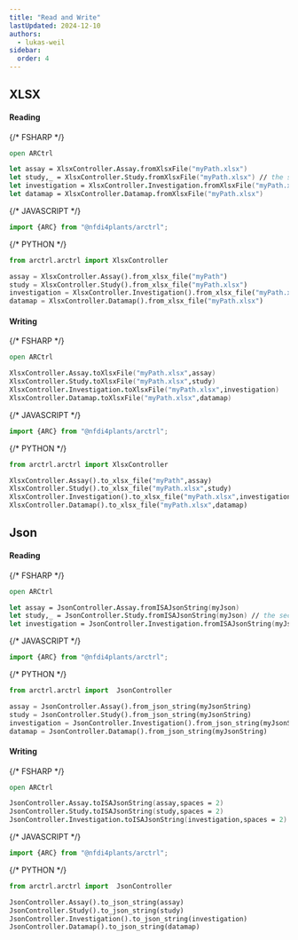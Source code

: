 ```yaml
---
title: "Read and Write"
lastUpdated: 2024-12-10
authors:
  - lukas-weil
sidebar:
  order: 4
---
```



## XLSX

#### Reading

<Tabs syncKey="pl">

{/* FSHARP */}
<TabItem label="FSharp" icon='seti:'>

```fsharp
open ARCtrl

let assay = XlsxController.Assay.fromXlsxFile("myPath.xlsx")
let study,_ = XlsxController.Study.fromXlsxFile("myPath.xlsx") // the second value are registered assays
let investigation = XlsxController.Investigation.fromXlsxFile("myPath.xlsx")
let datamap = XlsxController.Datamap.fromXlsxFile("myPath.xlsx")
```
</TabItem>


{/* JAVASCRIPT */}
<TabItem label="Javascript" icon='seti:javascript'>
```js
import {ARC} from "@nfdi4plants/arctrl";
```
</TabItem>


{/* PYTHON */}
<TabItem label="Python" icon='seti:python'>
```py
from arctrl.arctrl import XlsxController

assay = XlsxController.Assay().from_xlsx_file("myPath")
study = XlsxController.Study().from_xlsx_file("myPath.xlsx")
investigation = XlsxController.Investigation().from_xlsx_file("myPath.xlsx")
datamap = XlsxController.Datamap().from_xlsx_file("myPath.xlsx")
```

</TabItem>
</Tabs>

#### Writing

<Tabs syncKey="pl">

{/* FSHARP */}
<TabItem label="FSharp" icon='seti:'>

```fsharp
open ARCtrl

XlsxController.Assay.toXlsxFile("myPath.xlsx",assay)
XlsxController.Study.toXlsxFile("myPath.xlsx",study)
XlsxController.Investigation.toXlsxFile("myPath.xlsx",investigation)
XlsxController.Datamap.toXlsxFile("myPath.xlsx",datamap)
```
</TabItem>


{/* JAVASCRIPT */}
<TabItem label="Javascript" icon='seti:javascript'>
```js
import {ARC} from "@nfdi4plants/arctrl";
```
</TabItem>


{/* PYTHON */}
<TabItem label="Python" icon='seti:python'>
```py
from arctrl.arctrl import XlsxController

XlsxController.Assay().to_xlsx_file("myPath",assay)
XlsxController.Study().to_xlsx_file("myPath.xlsx",study)
XlsxController.Investigation().to_xlsx_file("myPath.xlsx",investigation)
XlsxController.Datamap().to_xlsx_file("myPath.xlsx",datamap)
```

</TabItem>
</Tabs>



## Json

#### Reading

<Tabs syncKey="pl">

{/* FSHARP */}
<TabItem label="FSharp" icon='seti:'>

```fsharp
open ARCtrl

let assay = JsonController.Assay.fromISAJsonString(myJson)
let study,_ = JsonController.Study.fromISAJsonString(myJson) // the second value are registered assays
let investigation = JsonController.Investigation.fromISAJsonString(myJson)
```
</TabItem>


{/* JAVASCRIPT */}
<TabItem label="Javascript" icon='seti:javascript'>
```js
import {ARC} from "@nfdi4plants/arctrl";
```
</TabItem>


{/* PYTHON */}
<TabItem label="Python" icon='seti:python'>
```py
from arctrl.arctrl import  JsonController

assay = JsonController.Assay().from_json_string(myJsonString)
study = JsonController.Study().from_json_string(myJsonString)
investigation = JsonController.Investigation().from_json_string(myJsonString)
datamap = JsonController.Datamap().from_json_string(myJsonString)
```

</TabItem>
</Tabs>

#### Writing

<Tabs syncKey="pl">

{/* FSHARP */}
<TabItem label="FSharp" icon='seti:'>

```fsharp
open ARCtrl

JsonController.Assay.toISAJsonString(assay,spaces = 2)
JsonController.Study.toISAJsonString(study,spaces = 2)
JsonController.Investigation.toISAJsonString(investigation,spaces = 2)
```
</TabItem>


{/* JAVASCRIPT */}
<TabItem label="Javascript" icon='seti:javascript'>
```js
import {ARC} from "@nfdi4plants/arctrl";
```
</TabItem>


{/* PYTHON */}
<TabItem label="Python" icon='seti:python'>
```py
from arctrl.arctrl import  JsonController

JsonController.Assay().to_json_string(assay)
JsonController.Study().to_json_string(study)
JsonController.Investigation().to_json_string(investigation)
JsonController.Datamap().to_json_string(datamap)
```

</TabItem>
</Tabs>